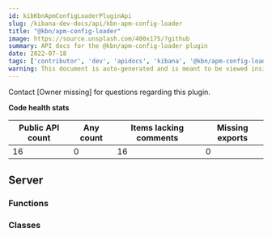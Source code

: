 ```yaml
---
id: kibKbnApmConfigLoaderPluginApi
slug: /kibana-dev-docs/api/kbn-apm-config-loader
title: "@kbn/apm-config-loader"
image: https://source.unsplash.com/400x175/?github
summary: API docs for the @kbn/apm-config-loader plugin
date: 2022-07-18
tags: ['contributor', 'dev', 'apidocs', 'kibana', '@kbn/apm-config-loader']
warning: This document is auto-generated and is meant to be viewed inside our experimental, new docs system. Reach out in #docs-engineering for more info.
---
```




Contact [Owner missing] for questions regarding this plugin.

**Code health stats**

| Public API count  | Any count | Items lacking comments | Missing exports |
|-------------------|-----------|------------------------|-----------------|
| 16 | 0 | 16 | 0 |

## Server

### Functions
<DocDefinitionList data={kbnApmConfigLoaderObj.server.functions}/>

### Classes
<DocDefinitionList data={kbnApmConfigLoaderObj.server.classes}/>

